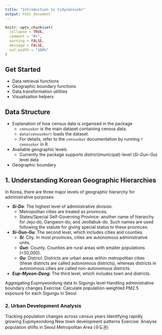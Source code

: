 ```yaml
---
title: "Introduction to tidycensuskr"
output: html_document
---
```


```r
knitr::opts_chunk$set(
  collapse = TRUE,
  comment = "#>",
  warning = FALSE,
  message = FALSE,
  out.width = "100%"
)
```



## Get Started

* Data retrieval functions
* Geographic boundary functions
* Data transformation utilities
* Visualisation helpers


## Data Structure
* Explanation of how census data is organised in the package
  - `censuskor` is the main dataset containing census data.
  - `data(censuskor)` loads the dataset.
  - For details, refer to the `censuskor` documentation by running `?censuskor` in R.

* Available geographic levels 
  - Currently the package supports district(municipal)-level (_Si-Gun-Gu_) level data

* Geographic boundary



## 1. Understanding Korean Geographic Hierarchies

In Korea, there are three major levels of geographic hierarchy for administrative purposes:

- **_Si-Do_**: The highest level of administrative division.
  - Metropolitan cities are treated as provinces.
  - States/Special Self-Governing Province: another name of hierarchy for Jeju-do, Gangwon-do, and Jeollabuk-do. Such names are used following the statute for giving special status to these provinces.
- **_Si-Gun-Gu_**: The second level, which includes cities and counties.
  - **_Si_**: City. In most provinces, cities are autonomous administrative units.
  - **_Gun_**: County. Counties are rural areas with smaller populations (<50,000).
  - **_Gu_**: District. Districts are urban areas within metropolitan cities (these districts are called autonomous districts), whereas districts in autonomous cities are called non-autonomous districts.
- **_Eup-Myeon-Dong_**: The third level, which includes town and districts.


Aggregating Eupmyeondong data to Sigungu level
Handling administrative boundary changes
Exercise: Calculate population-weighted PM2.5 exposure for each Sigungu in Seoul


### 2. Urban Development Analysis
Tracking population changes across census years
Identifying rapidly growing Eupmyeondong
New town development patterns
Exercise: Analyse population shifts in Seoul Metropolitan Area (수도권)


